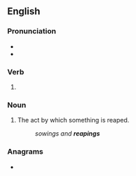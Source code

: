 ==English==

===Pronunciation===
* {{IPA|en|/ˈɹiːpɪŋ/}}
* {{rhymes|en|iːpɪŋ|s=2}}

===Verb===
{{head|en|verb form}}

# {{present participle of|en|reap|nocat=1}}

===Noun===
{{en-noun}}

# The act by which something is reaped.
#: ''sowings and '''reapings'''''

===Anagrams===
* {{anagrams|en|a=aeginpr|Pinegar}}